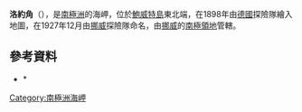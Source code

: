 {{coord|54|25|S|3|29|E|source:GNIS|display=title}}

'''洛約角'''（{{lang-de|Kap Lollo}}），是[[南極洲|南極洲]]的海岬，位於[[鮑威特島|鮑威特島]]東北端，在1898年由[[德國|德國]]探險隊繪入地圖，在1927年12月由[[挪威|挪威]]探險隊命名，由[[挪威|挪威]]的[[南極領地|南極領地]]管轄。

==參考資料==
*{{cite gnis | type = antarid | id = 8976| name = Cape Lollo | accessdate = 2013-06-28}}*{{usgs-gazetteer|id=8976}}

{{Antarctica-geo-stub}}
[[Category:南極洲海岬|Category:南極洲海岬]]